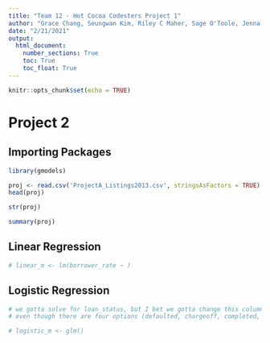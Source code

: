 ```yaml
---
title: "Team 12 - Hot Cocoa Codesters Project 1"
author: "Grace Chang, Seungwan Kim, Riley C Maher, Sage O'Toole, Jenna Kay Probst"
date: "2/21/2021"
output:
  html_document:
    number_sections: True
    toc: True
    toc_float: True
---
```


```r
knitr::opts_chunk$set(echo = TRUE)
```

# Project 2

## Importing Packages

```r
library(gmodels)
```

```r
proj <- read.csv('ProjectA_Listings2013.csv', stringsAsFactors = TRUE)
head(proj)
```

```r
str(proj)
```

```r
summary(proj)
```

##  Linear Regression

```r
# linear_m <- lm(borrower_rate ~ )
```

## Logistic Regression

```r
# we gotta solve for loan_status, but I bet we gotta change this column to default (1) or not (0)
# even though there are four options (defaulted, chargeoff, completed, current)

# logistic_m <- glm()
```

